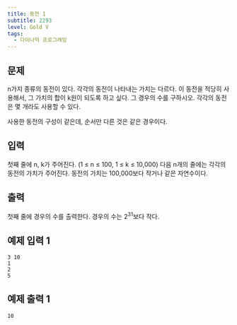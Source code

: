 ```yaml
---
title: 동전 1
subtitle: 2293
level: Gold V
tags:
  - 다이나믹 프로그래밍
---
```


## 문제

n가지 종류의 동전이 있다. 각각의 동전이 나타내는 가치는 다르다. 이 동전을 적당히 사용해서, 그 가치의 합이 k원이 되도록 하고 싶다. 그 경우의 수를 구하시오. 각각의 동전은 몇 개라도 사용할 수 있다.

사용한 동전의 구성이 같은데, 순서만 다른 것은 같은 경우이다.

## 입력

첫째 줄에 n, k가 주어진다. (1 ≤ n ≤ 100, 1 ≤ k ≤ 10,000) 다음 n개의 줄에는 각각의 동전의 가치가 주어진다. 동전의 가치는 100,000보다 작거나 같은 자연수이다.

## 출력

첫째 줄에 경우의 수를 출력한다. 경우의 수는 2<sup>31</sup>보다 작다.

## 예제 입력 1

```
3 10
1
2
5
```

## 예제 출력 1

```
10
```
